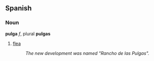 ==Spanish==
===Noun===
'''pulga''' ''f'', plural '''pulgas'''

# [[flea]]
#:  ''The new development was named "Rancho de las Pulgas".''